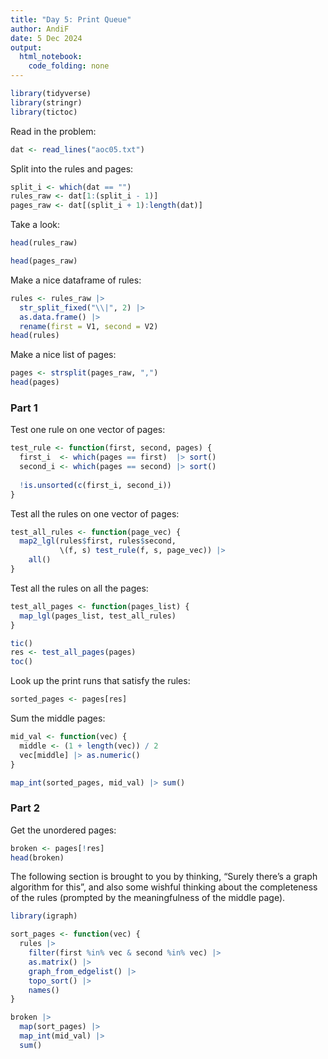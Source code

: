 ```yaml
---
title: "Day 5: Print Queue"
author: AndiF
date: 5 Dec 2024
output: 
  html_notebook: 
    code_folding: none
---
```


```r
library(tidyverse)
library(stringr)
library(tictoc)
```

Read in the problem:

```r
dat <- read_lines("aoc05.txt")
```

Split into the rules and pages:

```r
split_i <- which(dat == "")
rules_raw <- dat[1:(split_i - 1)]
pages_raw <- dat[(split_i + 1):length(dat)]
```

Take a look:

```r
head(rules_raw)
```

```r
head(pages_raw)
```

Make a nice dataframe of rules:

```r
rules <- rules_raw |>
  str_split_fixed("\\|", 2) |>
  as.data.frame() |>
  rename(first = V1, second = V2)
head(rules)
```

Make a nice list of pages:

```r
pages <- strsplit(pages_raw, ",")
head(pages)
```


### Part 1

Test one rule on one vector of pages:

```r
test_rule <- function(first, second, pages) {
  first_i  <- which(pages == first)  |> sort()
  second_i <- which(pages == second) |> sort()
  
  !is.unsorted(c(first_i, second_i))
}
```

Test all the rules on one vector of pages:

```r
test_all_rules <- function(page_vec) {
  map2_lgl(rules$first, rules$second,
           \(f, s) test_rule(f, s, page_vec)) |>
    all()
}
```

Test all the rules on all the pages:

```r
test_all_pages <- function(pages_list) {
  map_lgl(pages_list, test_all_rules)
}
```


```r
tic()
res <- test_all_pages(pages)
toc()
```

Look up the print runs that satisfy the rules:

```r
sorted_pages <- pages[res]
```

Sum the middle pages:

```r
mid_val <- function(vec) {
  middle <- (1 + length(vec)) / 2
  vec[middle] |> as.numeric()
}

map_int(sorted_pages, mid_val) |> sum()
```

### Part 2

Get the unordered pages:

```r
broken <- pages[!res]
head(broken)
```


The following section is brought to you by thinking, "Surely there's a graph algorithm for this", and also some wishful thinking about the completeness of the rules (prompted by the meaningfulness of the middle page).


```r
library(igraph)
```


```r
sort_pages <- function(vec) {
  rules |>
    filter(first %in% vec & second %in% vec) |>
    as.matrix() |>
    graph_from_edgelist() |>
    topo_sort() |>
    names()
}
```


```r
broken |>
  map(sort_pages) |>
  map_int(mid_val) |>
  sum()
```




